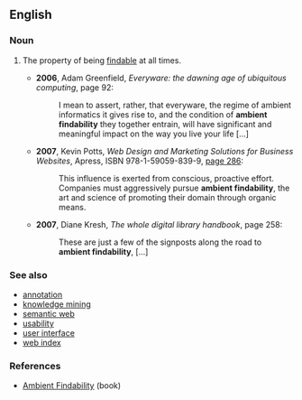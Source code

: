 ==English==
{{rfv}}

===Noun===
{{en-noun|sg=[[ambient]] [[findability]]|ambient findabilities}}

# {{information science|internet}} The property of being [[findable]] at all times.
#* '''2006''', Adam Greenfield, ''Everyware: the dawning age of ubiquitous computing'', page 92:
#*: I mean to assert, rather, that everyware, the regime of ambient informatics it gives rise to, and the condition of '''ambient findability''' they together entrain, will have significant and meaningful impact on the way you live your life [...]
#* '''2007''', Kevin Potts, ''Web Design and Marketing Solutions for Business Websites'', Apress, ISBN 978-1-59059-839-9, [http://books.google.com/books?id=mNZtuAA8Nx4C&pg=PA286&dq=ambient-findability page 286]:
#*: This influence is exerted from conscious, proactive effort. Companies must aggressively pursue '''ambient findability''', the art and science of promoting their domain through organic means.
#* '''2007''', Diane Kresh, ''The whole digital library handbook'', page 258:
#*: These are just a few of the signposts along the road to '''ambient findability''', [...]

===See also===
* [[annotation]]
* [[knowledge mining]]
* [[semantic web]]
* [[usability]]
* [[user interface]]
* [[web index]]

===References===
* [http://www.oreilly.com/catalog/ambient/ Ambient Findability] (book)